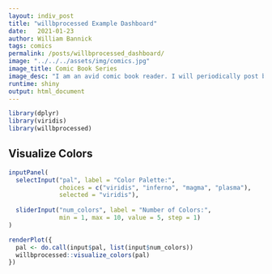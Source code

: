 ```yaml
---
layout: indiv_post
title: "willbprocessed Example Dashboard"
date:   2021-01-23
author: William Bannick
tags: comics
permalink: /posts/willbprocessed_dashboard/
image: "../../../assets/img/comics.jpg"
image_title: Comic Book Series
image_desc: "I am an avid comic book reader. I will periodically post breif reviews for some of my favorite series."
runtime: shiny
output: html_document
---
```


```r
library(dplyr)
library(viridis)
library(willbprocessed)
```

## Visualize Colors

```r


inputPanel(
  selectInput("pal", label = "Color Palette:",
              choices = c("viridis", "inferno", "magma", "plasma"), 
              selected = "viridis"),
  
  sliderInput("num_colors", label = "Number of Colors:",
              min = 1, max = 10, value = 5, step = 1)
)

renderPlot({
  pal <- do.call(input$pal, list(input$num_colors))
  willbprocessed::visualize_colors(pal)
})
```


